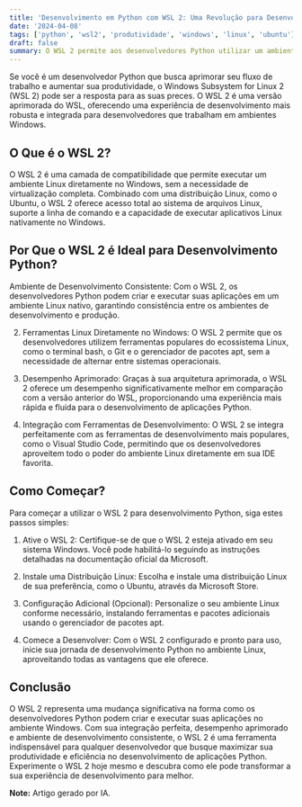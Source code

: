 ```yaml
---
title: 'Desenvolvimento em Python com WSL 2: Uma Revolução para Desenvolvedores'
date: '2024-04-08'
tags: ['python', 'wsl2', 'produtividade', 'windows', 'linux', 'ubuntu']
draft: false
summary: O WSL 2 permite aos desenvolvedores Python utilizar um ambiente Linux nativo no Windows, com melhor desempenho e integração com ferramentas populares.
---
```


Se você é um desenvolvedor Python que busca aprimorar seu fluxo de trabalho e aumentar sua produtividade, o Windows Subsystem for Linux 2 (WSL 2) pode ser a resposta para as suas preces. O WSL 2 é uma versão aprimorada do WSL, oferecendo uma experiência de desenvolvimento mais robusta e integrada para desenvolvedores que trabalham em ambientes Windows.

## O Que é o WSL 2?

O WSL 2 é uma camada de compatibilidade que permite executar um ambiente Linux diretamente no Windows, sem a necessidade de virtualização completa. Combinado com uma distribuição Linux, como o Ubuntu, o WSL 2 oferece acesso total ao sistema de arquivos Linux, suporte a linha de comando e a capacidade de executar aplicativos Linux nativamente no Windows.

## Por Que o WSL 2 é Ideal para Desenvolvimento Python?

Ambiente de Desenvolvimento Consistente: Com o WSL 2, os desenvolvedores Python podem criar e executar suas aplicações em um ambiente Linux nativo, garantindo consistência entre os ambientes de desenvolvimento e produção.

2. Ferramentas Linux Diretamente no Windows: O WSL 2 permite que os desenvolvedores utilizem ferramentas populares do ecossistema Linux, como o terminal bash, o Git e o gerenciador de pacotes apt, sem a necessidade de alternar entre sistemas operacionais.

3. Desempenho Aprimorado: Graças à sua arquitetura aprimorada, o WSL 2 oferece um desempenho significativamente melhor em comparação com a versão anterior do WSL, proporcionando uma experiência mais rápida e fluida para o desenvolvimento de aplicações Python.

4. Integração com Ferramentas de Desenvolvimento: O WSL 2 se integra perfeitamente com as ferramentas de desenvolvimento mais populares, como o Visual Studio Code, permitindo que os desenvolvedores aproveitem todo o poder do ambiente Linux diretamente em sua IDE favorita.

## Como Começar?

Para começar a utilizar o WSL 2 para desenvolvimento Python, siga estes passos simples:

1. Ative o WSL 2: Certifique-se de que o WSL 2 esteja ativado em seu sistema Windows. Você pode habilitá-lo seguindo as instruções detalhadas na documentação oficial da Microsoft.

2. Instale uma Distribuição Linux: Escolha e instale uma distribuição Linux de sua preferência, como o Ubuntu, através da Microsoft Store.

3. Configuração Adicional (Opcional): Personalize o seu ambiente Linux conforme necessário, instalando ferramentas e pacotes adicionais usando o gerenciador de pacotes apt.

4. Comece a Desenvolver: Com o WSL 2 configurado e pronto para uso, inicie sua jornada de desenvolvimento Python no ambiente Linux, aproveitando todas as vantagens que ele oferece.

## Conclusão

O WSL 2 representa uma mudança significativa na forma como os desenvolvedores Python podem criar e executar suas aplicações no ambiente Windows. Com sua integração perfeita, desempenho aprimorado e ambiente de desenvolvimento consistente, o WSL 2 é uma ferramenta indispensável para qualquer desenvolvedor que busque maximizar sua produtividade e eficiência no desenvolvimento de aplicações Python. Experimente o WSL 2 hoje mesmo e descubra como ele pode transformar a sua experiência de desenvolvimento para melhor.

**Note:** Artigo gerado por IA.
